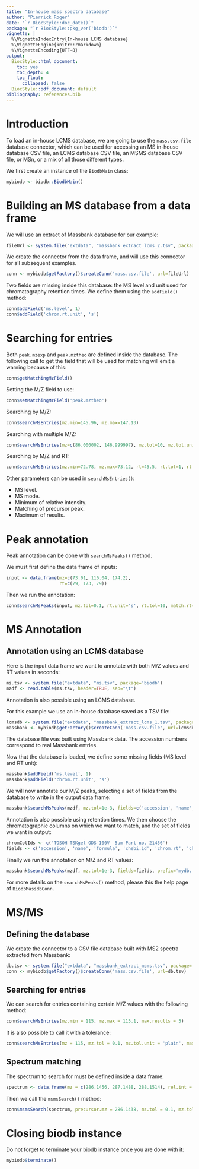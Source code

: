 ```yaml
---
title: "In-house mass spectra database"
author: "Pierrick Roger"
date: "`r BiocStyle::doc_date()`"
package: "`r BiocStyle::pkg_ver('biodb')`"
vignette: |
  %\VignetteIndexEntry{In-house LCMS database}
  %\VignetteEngine{knitr::rmarkdown}
  %\VignetteEncoding{UTF-8}
output:
  BiocStyle::html_document:
    toc: yes
    toc_depth: 4
    toc_float:
      collapsed: false
  BiocStyle::pdf_document: default
bibliography: references.bib
---
```


# Introduction

To load an in-house LCMS database, we are going to use the `mass.csv.file` database connector, which can be used for accessing an MS in-house database CSV file, an LCMS database CSV file, an MSMS database CSV file, or MSn, or a mix of all those different types.

We first create an instance of the `BiodbMain` class:
```r
mybiodb <- biodb::BiodbMain()
```

# Building an MS database from a data frame

We will use an extract of Massbank database for our example:
```r
fileUrl <- system.file("extdata", "massbank_extract_lcms_2.tsv", package='biodb')
```

We create the connector from the data frame, and will use this connector for all subsequent examples.
```r
conn <- mybiodb$getFactory()$createConn('mass.csv.file', url=fileUrl)
```

Two fields are missing inside this database: the MS level and unit used for chromatography retention times.
We define them using the `addField()` method:
```r
conn$addField('ms.level', 1)
conn$addField('chrom.rt.unit', 's')
```

# Searching for entries

Both `peak.mzexp` and `peak.mztheo` are defined inside the database.
The following call to get the field that will be used for matching will emit a warning because of this:
```r
conn$getMatchingMzField()
```

Setting the M/Z field to use:
```r
conn$setMatchingMzField('peak.mztheo')
```

Searching by M/Z:
```r
conn$searchMsEntries(mz.min=145.96, mz.max=147.13)
```

Searching with multiple M/Z:
```r
conn$searchMsEntries(mz=c(86.000002, 146.999997), mz.tol=10, mz.tol.unit='ppm')
```

Searching by M/Z and RT:
```r
conn$searchMsEntries(mz.min=72.78, mz.max=73.12, rt=45.5, rt.tol=1, rt.unit='s')
```

Other parameters can be used in `searchMsEntries()`:

 * MS level.
 * MS mode.
 * Minimum of relative intensity.
 * Matching of precursor peak.
 * Maximum of results.

# Peak annotation

Peak annotation can be done with `searchMsPeaks()` method.

We must first define the data frame of inputs:
```r
input <- data.frame(mz=c(73.01, 116.04, 174.2),
                    rt=c(79, 173, 79))
```

Then we run the annotation:
```r
conn$searchMsPeaks(input, mz.tol=0.1, rt.unit='s', rt.tol=10, match.rt=TRUE, prefix='match.')
```

# MS Annotation

## Annotation using an LCMS database

Here is the input data frame we want to annotate with both M/Z values and RT values in seconds:
```r
ms.tsv <- system.file("extdata", "ms.tsv", package='biodb')
mzdf <- read.table(ms.tsv, header=TRUE, sep="\t")
```

Annotation is also possible using an LCMS database.

For this example we use an in-house database saved as a TSV file:
```r
lcmsdb <- system.file("extdata", "massbank_extract_lcms_1.tsv", package="biodb")
massbank <- mybiodb$getFactory()$createConn('mass.csv.file', url=lcmsdb)
```
The database file was built using Massbank data. The accession numbers correspond to real Massbank entries.

Now that the database is loaded, we define some missing fields (MS level and RT unit):
```r
massbank$addField('ms.level', 1)
massbank$addField('chrom.rt.unit', 's')
```

We will now annotate our M/Z peaks, selecting a set of fields from the database to write in the output data frame:
```r
massbank$searchMsPeaks(mzdf, mz.tol=1e-3, fields=c('accession', 'name', 'formula', 'chebi.id'), prefix='mydb.')
```

Annotation is also possible using retention times.
We then choose the chromatographic columns on which we want to match, and the set of fields we want in output:
```r
chromColIds <- c('TOSOH TSKgel ODS-100V  5um Part no. 21456')
fields <- c('accession', 'name', 'formula', 'chebi.id', 'chrom.rt', 'chrom.col.id')
```

Finally we run the annotation on M/Z and RT values:
```r
massbank$searchMsPeaks(mzdf, mz.tol=1e-3, fields=fields, prefix='mydb.', chrom.col.ids=chromColIds, rt.unit='s', rt.tol=10, match.rt=TRUE)
```

For more details on the `searchMsPeaks()` method, please this the help page of `BiodbMassdbConn`.

# MS/MS

## Defining the database

We create the connector to a CSV file database built with MS2 spectra extracted from Massbank:
```r
db.tsv <- system.file("extdata", "massbank_extract_msms.tsv", package='biodb')
conn <- mybiodb$getFactory()$createConn('mass.csv.file', url=db.tsv)
```

## Searching for entries

We can search for entries containing certain M/Z values with the following method:
```r
conn$searchMsEntries(mz.min = 115, mz.max = 115.1, max.results = 5)
```

It is also possible to call it with a tolerance:
```r
conn$searchMsEntries(mz = 115, mz.tol = 0.1, mz.tol.unit = 'plain', max.results = 5)
```

## Spectrum matching

The spectrum to search for must be defined inside a data frame:
```r
spectrum <- data.frame(mz = c(286.1456, 287.1488, 288.1514), rel.int = c(100, 45, 18))
```

Then we call the `msmsSearch()` method:
```r
conn$msmsSearch(spectrum, precursor.mz = 286.1438, mz.tol = 0.1, mz.tol.unit = 'plain', ms.mode = 'pos')
```

# Closing biodb instance

Do not forget to terminate your biodb instance once you are done with it:
```r
mybiodb$terminate()
```

